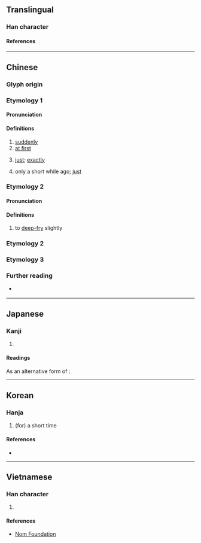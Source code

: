 {{character info/new}}
==Translingual==
{{stroke order|type=animate}}

===Han character===
{{Han char|rn=4|rad=丿|as=04|sn=5|four=80211|canj=HS|ids=⿱𠂉⿰丨二}}

====References====
{{Han ref|kx=0082.060|dkj=00130|dj=0165.220|hdz=10035.030|uh=4E4D}}

----

==Chinese==

===Glyph origin===
{{Han etym}}

===Etymology 1===
{{zh-forms|alt=𠆦}}

====Pronunciation====
{{zh-pron
|m=zhà
|c=zaa3,zaa6
|h=
|md=cá/câ/ciáh/ciá
|mn=xm,qz:chā/xm,qz:chà/zz:chèe
|w=
|mc=y
|oc=y
|ma=
|cat=adv
}}
{{attn|cdo|split pron?}}

====Definitions====
{{zh-hanzi}}

# [[suddenly]]
# [[at first]]
# {{lb|zh|Min Dong}} [[just]]; [[exactly]]
# {{lb|zh|Min Dong}} only a short while ago; [[just]]

===Etymology 2===
{{zh-forms|alt=蘸}}

====Pronunciation====
{{zh-pron
|mn=chàⁿ
|cat=n
}}

====Definitions====
{{zh-hanzi}}

# {{lb|zh|Min Nan}} to [[deep-fry]] slightly

===Etymology 2===
{{zh-see|作|v}}

===Etymology 3===
{{zh-see|榨|ss}}

===Further reading===
* {{qualifier|Min Nan}} {{thcwd|1307}}

----

==Japanese==

===Kanji===
{{ja-kanji|grade=|rs=丿04}}

# {{defn|lang=ja|sort=丿04}}

====Readings====
{{ja-readings
|goon=じゃ
|kanon=さ
|kun=たちま-ち, なが-ら
}}

As an alternative form of {{m|ja|作}}:
{{ja-readings
|goon=さく
|kanon=さく
|kun=お-こる
}}

----

==Korean==

===Hanja===
{{ko-hanja|hangeul=사|rv=sa|mr=sa|y=sa|eumhun=잠깐|ehrv=jamkkan|ehmr=chamkkan|ehy=}}

# (for) a short time

====References====
* {{Hanja ref|nav=9706}}

----

==Vietnamese==

===Han character===
{{vi-readings|rs=丿04|reading=[[chạ]], [[sạ]], [[cha]], [[sã]]}}

# {{defn|lang=vi|sort=丿04}}

====References====
* [http://nomfoundation.org/common/nom_details.php?codepoint=4e4d Nom Foundation]

{{cln|vi|Han tu}}